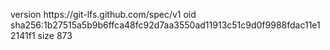 version https://git-lfs.github.com/spec/v1
oid sha256:1b27515a5b9b6ffca48fc92d7aa3550ad11913c51c9d0f9988fdac11e12141f1
size 873
